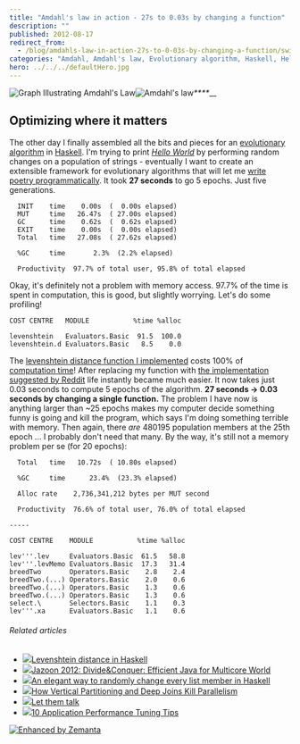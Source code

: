 ```yaml
---
title: "Amdahl's law in action - 27s to 0.03s by changing a function"
description: ""
published: 2012-08-17
redirect_from:
  - /blog/amdahls-law-in-action-27s-to-0-03s-by-changing-a-function/swizec/5106
categories: "Amdahl, Amdahl's law, Evolutionary algorithm, Haskell, Hello world program, PHP, Reddit, SQL, Uncategorized"
hero: ../../../defaultHero.jpg
---
```


![]()![Graph Illustrating Amdahl's Law](http://upload.wikimedia.org/wikipedia/commons/thumb/6/6b/AmdahlsLaw.png/300px-AmdahlsLaw.png "Graph Illustrating Amdahl's Law")![Amdahl's law](http://upload.wikimedia.org/wikipedia/en/math/8/9/6/89638a25639297d701f9298b68ee9cec.png "Amdahl's law")_\*\*\*\*_![]()![]()![]()![]()\_\_

## Optimizing where it matters

The other day I finally assembled all the bits and pieces for an [evolutionary algorithm](http://en.wikipedia.org/wiki/Evolutionary_algorithm "Evolutionary algorithm") in [Haskell](http://haskell.org "Haskell (programming language)"). I'm trying to print _[Hello World](http://en.wikipedia.org/wiki/Hello_world_program "Hello world program")_ by performing random changes on a population of strings - eventually I want to create an extensible framework for evolutionary algorithms that will let me [write poetry programmatically](http://swizec.github.com/Le-Thesis/). It took **27 seconds** to go 5 epochs. Just five generations.

```log
  INIT    time    0.00s  (  0.00s elapsed)
  MUT     time   26.47s  ( 27.00s elapsed)
  GC      time    0.62s  (  0.62s elapsed)
  EXIT    time    0.00s  (  0.00s elapsed)
  Total   time   27.08s  ( 27.62s elapsed)

  %GC     time       2.3%  (2.2% elapsed)

  Productivity  97.7% of total user, 95.8% of total elapsed
```

Okay, it's definitely not a problem with memory access. 97.7% of the time is spent in computation, this is good, but slightly worrying. Let's do some profiling!

```log
COST CENTRE   MODULE           %time %alloc

levenshtein   Evaluators.Basic  91.5  100.0
levenshtein.d Evaluators.Basic   8.5    0.0
```

The [levenshtein distance function I implemented](http://swizec.com/blog/levenshtein-distance-in-haskell/swizec/4801 "Levenshtein distance in Haskell") costs 100% of [computation time](http://en.wikipedia.org/wiki/Time_complexity "Time complexity")! After replacing my function with [the implementation suggested by Reddit](http://www.reddit.com/r/programming/comments/w4gs6/levenshtein_distance_in_haskell/c5a6jjz) life instantly became much easier. It now takes just 0.03 seconds to compute 5 epochs of the algorithm. **27 seconds -> 0.03 seconds by changing a single function.** The problem I have now is anything larger than ~25 epochs makes my computer decide something funny is going and kill the program, which says I'm doing something terrible with memory. Then again, there _are_ 480195 population members at the 25th epoch ... I probably don't need that many. By the way, it's still not a memory problem per se (for 20 epochs):

```log
  Total   time   10.72s  ( 10.80s elapsed)

  %GC     time      23.4%  (23.3% elapsed)

  Alloc rate    2,736,341,212 bytes per MUT second

  Productivity  76.6% of total user, 76.0% of total elapsed

-----

COST CENTRE    MODULE           %time %alloc

lev'''.lev     Evaluators.Basic  61.5   58.8
lev'''.levMemo Evaluators.Basic  17.3   31.4
breedTwo       Operators.Basic    2.8    2.4
breedTwo.(...) Operators.Basic    2.0    0.6
breedTwo.(...) Operators.Basic    1.3    0.6
breedTwo.(...) Operators.Basic    1.3    0.6
select.\       Selectors.Basic    1.1    0.3
lev'''.xa      Evaluators.Basic   1.1    0.6
```

###### Related articles

- [![](http://i.zemanta.com/98768579_80_80.jpg)](http://swizec.com/blog/levenshtein-distance-in-haskell/swizec/4801)[Levenshtein distance in Haskell](http://swizec.com/blog/levenshtein-distance-in-haskell/swizec/4801)
- [![](http://i.zemanta.com/97318522_80_80.jpg)](http://blog.pdark.de/2012/06/29/jazoon-2012-divideconquer-efficient-java-for-multicore-world/)[Jazoon 2012: Divide&Conquer: Efficient Java for Multicore World](http://blog.pdark.de/2012/06/29/jazoon-2012-divideconquer-efficient-java-for-multicore-world/)
- [![](http://i.zemanta.com/106367996_80_80.jpg)](http://swizec.com/blog/an-elegant-way-to-randomly-change-every-list-member-in-haskell/swizec/5060)[An elegant way to randomly change every list member in Haskell](http://swizec.com/blog/an-elegant-way-to-randomly-change-every-list-member-in-haskell/swizec/5060)
- [![](http://i.zemanta.com/100761108_80_80.jpg)](http://blog.kejser.org/2012/07/16/how-vertical-partitioning-and-deep-joins-kill-parallelism/)[How Vertical Partitioning and Deep Joins Kill Parallelism](http://blog.kejser.org/2012/07/16/how-vertical-partitioning-and-deep-joins-kill-parallelism/)
- [![](http://i.zemanta.com/97839111_80_80.jpg)](http://plumbr.eu/blog/let-them-talk)[Let them talk](http://plumbr.eu/blog/let-them-talk)
- [![](http://i.zemanta.com/noimg_116_80_80.jpg)](http://blog.codecentric.de/en/2012/07/10-application-performance-tuning-tips/)[10 Application Performance Tuning Tips](http://blog.codecentric.de/en/2012/07/10-application-performance-tuning-tips/)

[![Enhanced by Zemanta](http://img.zemanta.com/zemified_e.png?x-id=0ef6e9d4-09b7-4153-a0af-d9a65c1facb9)](http://www.zemanta.com/?px "Enhanced by Zemanta")

